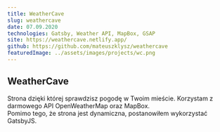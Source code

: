```yaml
---
title: WeatherCave
slug: weathercave
date: 07.09.2020
technologies: Gatsby, Weather API, MapBox, GSAP
site: https://weathercave.netlify.app/
github: https://github.com/mateuszklysz/weathercave
featuredImage: ../assets/images/projects/wc.png
---
```


## WeatherCave

Strona dzięki której sprawdzisz pogodę w Twoim mieście.
Korzystam z darmowego API OpenWeatherMap oraz MapBox.  
Pomimo tego, że strona jest dynamiczna, postanowiłem wykorzystać GatsbyJS.
